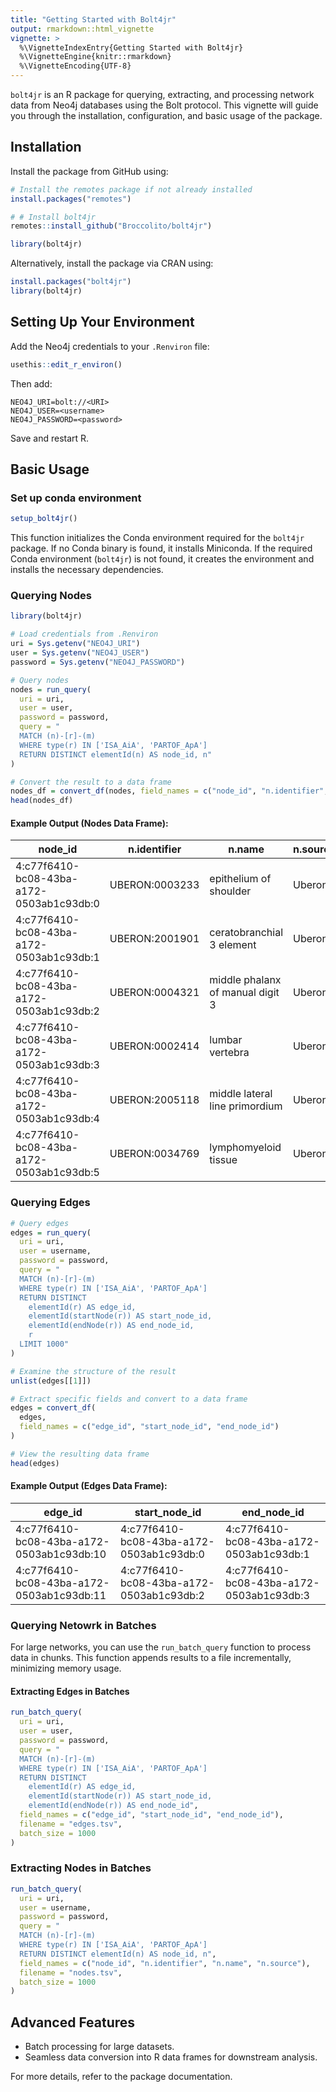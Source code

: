 ```yaml
---
title: "Getting Started with Bolt4jr"
output: rmarkdown::html_vignette
vignette: >
  %\VignetteIndexEntry{Getting Started with Bolt4jr}
  %\VignetteEngine{knitr::rmarkdown}
  %\VignetteEncoding{UTF-8}
---
```


`bolt4jr` is an R package for querying, extracting, and processing network data from Neo4j databases using the Bolt protocol. This vignette will guide you through the installation, configuration, and basic usage of the package.

## Installation

Install the package from GitHub using:

```r
# Install the remotes package if not already installed
install.packages("remotes")

# # Install bolt4jr
remotes::install_github("Broccolito/bolt4jr")

library(bolt4jr)
```

Alternatively, install the package via CRAN using:

```r
install.packages("bolt4jr")
library(bolt4jr)
```

## Setting Up Your Environment

Add the Neo4j credentials to your `.Renviron` file:
```r
usethis::edit_r_environ()
```
Then add:
```
NEO4J_URI=bolt://<URI>
NEO4J_USER=<username>
NEO4J_PASSWORD=<password>
```
Save and restart R.

## Basic Usage

### Set up conda environment
```r
setup_bolt4jr()
```
This function initializes the Conda environment required for the `bolt4jr` package.
If no Conda binary is found, it installs Miniconda. If the required Conda environment (`bolt4jr`) is not found, it creates the environment and installs the necessary dependencies.

### Querying Nodes
```r
library(bolt4jr)

# Load credentials from .Renviron
uri = Sys.getenv("NEO4J_URI")
user = Sys.getenv("NEO4J_USER")
password = Sys.getenv("NEO4J_PASSWORD")

# Query nodes
nodes = run_query(
  uri = uri,
  user = user,
  password = password,
  query = "
  MATCH (n)-[r]-(m)
  WHERE type(r) IN ['ISA_AiA', 'PARTOF_ApA']
  RETURN DISTINCT elementId(n) AS node_id, n"
)

# Convert the result to a data frame
nodes_df = convert_df(nodes, field_names = c("node_id", "n.identifier", "n.name", "n.source"))
head(nodes_df)
```

#### Example Output (Nodes Data Frame):

| node_id                                  | n.identifier   | n.name                           | n.source |
| ---------------------------------------- | -------------- | -------------------------------- | -------- |
| 4:c77f6410-bc08-43ba-a172-0503ab1c93db:0 | UBERON:0003233 | epithelium of shoulder           | Uberon   |
| 4:c77f6410-bc08-43ba-a172-0503ab1c93db:1 | UBERON:2001901 | ceratobranchial 3 element        | Uberon   |
| 4:c77f6410-bc08-43ba-a172-0503ab1c93db:2 | UBERON:0004321 | middle phalanx of manual digit 3 | Uberon   |
| 4:c77f6410-bc08-43ba-a172-0503ab1c93db:3 | UBERON:0002414 | lumbar vertebra                  | Uberon   |
| 4:c77f6410-bc08-43ba-a172-0503ab1c93db:4 | UBERON:2005118 | middle lateral line primordium   | Uberon   |
| 4:c77f6410-bc08-43ba-a172-0503ab1c93db:5 | UBERON:0034769 | lymphomyeloid tissue             | Uberon   |


### Querying Edges
```r
# Query edges
edges = run_query(
  uri = uri,
  user = username,
  password = password,
  query = "
  MATCH (n)-[r]-(m)
  WHERE type(r) IN ['ISA_AiA', 'PARTOF_ApA']
  RETURN DISTINCT
    elementId(r) AS edge_id,
    elementId(startNode(r)) AS start_node_id,
    elementId(endNode(r)) AS end_node_id,
    r
  LIMIT 1000"
)

# Examine the structure of the result
unlist(edges[[1]])

# Extract specific fields and convert to a data frame
edges = convert_df(
  edges,
  field_names = c("edge_id", "start_node_id", "end_node_id")
)

# View the resulting data frame
head(edges)
```


#### Example Output (Edges Data Frame):

| edge_id                                   | start_node_id                            | end_node_id                              |
| ----------------------------------------- | ---------------------------------------- | ---------------------------------------- |
| 4:c77f6410-bc08-43ba-a172-0503ab1c93db:10 | 4:c77f6410-bc08-43ba-a172-0503ab1c93db:0 | 4:c77f6410-bc08-43ba-a172-0503ab1c93db:1 |
| 4:c77f6410-bc08-43ba-a172-0503ab1c93db:11 | 4:c77f6410-bc08-43ba-a172-0503ab1c93db:2 | 4:c77f6410-bc08-43ba-a172-0503ab1c93db:3 |


### Querying Netowrk in Batches
For large networks, you can use the `run_batch_query` function to process data in chunks. This function appends results to a file incrementally, minimizing memory usage.

#### Extracting Edges in Batches
```r
run_batch_query(
  uri = uri,
  user = user,
  password = password,
  query = "
  MATCH (n)-[r]-(m)
  WHERE type(r) IN ['ISA_AiA', 'PARTOF_ApA']
  RETURN DISTINCT
    elementId(r) AS edge_id,
    elementId(startNode(r)) AS start_node_id,
    elementId(endNode(r)) AS end_node_id",
  field_names = c("edge_id", "start_node_id", "end_node_id"),
  filename = "edges.tsv",
  batch_size = 1000
)
```

### Extracting Nodes in Batches

```r
run_batch_query(
  uri = uri,
  user = username,
  password = password,
  query = "
  MATCH (n)-[r]-(m)
  WHERE type(r) IN ['ISA_AiA', 'PARTOF_ApA']
  RETURN DISTINCT elementId(n) AS node_id, n",
  field_names = c("node_id", "n.identifier", "n.name", "n.source"),
  filename = "nodes.tsv",
  batch_size = 1000
)
```

## Advanced Features

- Batch processing for large datasets.
- Seamless data conversion into R data frames for downstream analysis.

For more details, refer to the package documentation.
